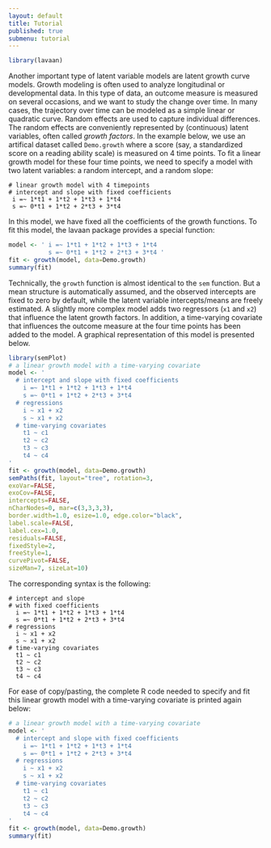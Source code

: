 ```yaml
---
layout: default
title: Tutorial
published: true
submenu: tutorial
---
```


```r
library(lavaan)
```

Another important type of latent variable models are latent growth curve
models. Growth modeling is often used to analyze longitudinal or developmental
data. In this type of data, an outcome measure is measured on several
occasions, and we want to study the change over time. In many cases, the
trajectory over time can be modeled as a simple linear or quadratic curve.
Random effects are used to capture individual differences. The random effects
are conveniently represented by (continuous) latent variables, often called
*growth factors*. In the example below, we use an artifical dataset called
`Demo.growth` where a score (say, a standardized score on a reading ability
scale) is measured on 4 time points. To fit a linear growth model for these
four time points, we need to specify a model with two latent variables: a
random intercept, and a random slope:

    # linear growth model with 4 timepoints
    # intercept and slope with fixed coefficients
     i =~ 1*t1 + 1*t2 + 1*t3 + 1*t4
     s =~ 0*t1 + 1*t2 + 2*t3 + 3*t4

In this model, we have fixed all the coefficients of the growth
functions. To fit this model, the lavaan package provides a special
function:

```r
model <- ' i =~ 1*t1 + 1*t2 + 1*t3 + 1*t4
           s =~ 0*t1 + 1*t2 + 2*t3 + 3*t4 '
fit <- growth(model, data=Demo.growth)
summary(fit)
```

Technically, the `growth` function is almost identical to the `sem` function.
But a mean structure is automatically assumed, and the observed intercepts are
fixed to zero by default, while the latent variable intercepts/means are freely
estimated. A slightly more complex model adds two regressors (`x1` and `x2`)
that influence the latent growth factors. In addition, a time-varying covariate
that influences the outcome measure at the four time points has been added to
the model. A graphical representation of this model is presented below.

```r
library(semPlot)
# a linear growth model with a time-varying covariate
model <- '
  # intercept and slope with fixed coefficients
    i =~ 1*t1 + 1*t2 + 1*t3 + 1*t4
    s =~ 0*t1 + 1*t2 + 2*t3 + 3*t4
  # regressions
    i ~ x1 + x2
    s ~ x1 + x2
  # time-varying covariates
    t1 ~ c1
    t2 ~ c2
    t3 ~ c3
    t4 ~ c4
'
fit <- growth(model, data=Demo.growth)
semPaths(fit, layout="tree", rotation=3,
exoVar=FALSE,
exoCov=FALSE,
intercepts=FALSE,
nCharNodes=0, mar=c(3,3,3,3),
border.width=1.0, esize=1.0, edge.color="black",
label.scale=FALSE,
label.cex=1.0,
residuals=FALSE,
fixedStyle=2,
freeStyle=1,
curvePivot=FALSE,
sizeMan=7, sizeLat=10)
```

The corresponding syntax is the following:

    # intercept and slope
    # with fixed coefficients
      i =~ 1*t1 + 1*t2 + 1*t3 + 1*t4
      s =~ 0*t1 + 1*t2 + 2*t3 + 3*t4
    # regressions
      i ~ x1 + x2
      s ~ x1 + x2
    # time-varying covariates
      t1 ~ c1
      t2 ~ c2
      t3 ~ c3
      t4 ~ c4

For ease of copy/pasting, the complete R code needed to specify and fit this
linear growth model with a time-varying covariate is printed again below:

```r
# a linear growth model with a time-varying covariate
model <- '
  # intercept and slope with fixed coefficients
    i =~ 1*t1 + 1*t2 + 1*t3 + 1*t4
    s =~ 0*t1 + 1*t2 + 2*t3 + 3*t4
  # regressions
    i ~ x1 + x2
    s ~ x1 + x2
  # time-varying covariates
    t1 ~ c1
    t2 ~ c2
    t3 ~ c3
    t4 ~ c4
'
fit <- growth(model, data=Demo.growth)
summary(fit)
```

